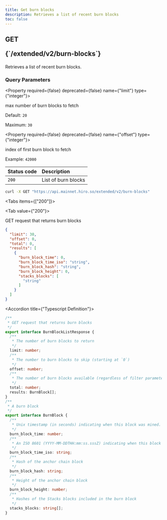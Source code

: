 ```yaml
---
title: Get burn blocks
description: Retrieves a list of recent burn blocks
toc: false
---
```




<Root>

<API>

<div className='flex-1'>

<h2 className="not-prose mb-2 inline-flex items-center gap-3 font-mono">
  <div className="rounded-lg border px-1 py-0.5 text-xs font-medium border-green-400/50 bg-green-400/20 text-green-600 dark:text-green-400">
    GET
  </div>
  <p className="text-xs break-words overflow-hidden w-[95%]">{`/extended/v2/burn-blocks`}</p>
</h2>

Retrieves a list of recent burn blocks.

### Query Parameters

<Property required={false} deprecated={false} name={"limit"} type={"integer"}>

max number of burn blocks to fetch

<span>Default:  `20`</span>

<span>Maximum:  `30`</span>

</Property>

<Property required={false} deprecated={false} name={"offset"} type={"integer"}>

index of first burn block to fetch

<span>Example:  `42000`</span>

</Property>

| Status code | Description |
| :----------- | :----------- |
| `200` | List of burn blocks |

</div>

<APIExample>

```bash title="curl"
curl -X GET "https://api.mainnet.hiro.so/extended/v2/burn-blocks"
```

<Tabs items={["200"]}>

<Tab value={"200"}>

GET request that returns burn blocks

```json title="Example Response"
{
  "limit": 30,
  "offset": 0,
  "total": 0,
  "results": [
    {
      "burn_block_time": 0,
      "burn_block_time_iso": "string",
      "burn_block_hash": "string",
      "burn_block_height": 0,
      "stacks_blocks": [
        "string"
      ]
    }
  ]
}
```

<Accordions>

<Accordion title={"Typescript Definition"}>

```ts
/**
 * GET request that returns burn blocks
 */
export interface BurnBlockListResponse {
  /**
   * The number of burn blocks to return
   */
  limit: number;
  /**
   * The number to burn blocks to skip (starting at `0`)
   */
  offset: number;
  /**
   * The number of burn blocks available (regardless of filter parameters)
   */
  total: number;
  results: BurnBlock[];
}
/**
 * A burn block
 */
export interface BurnBlock {
  /**
   * Unix timestamp (in seconds) indicating when this block was mined.
   */
  burn_block_time: number;
  /**
   * An ISO 8601 (YYYY-MM-DDTHH:mm:ss.sssZ) indicating when this block was mined.
   */
  burn_block_time_iso: string;
  /**
   * Hash of the anchor chain block
   */
  burn_block_hash: string;
  /**
   * Height of the anchor chain block
   */
  burn_block_height: number;
  /**
   * Hashes of the Stacks blocks included in the burn block
   */
  stacks_blocks: string[];
}

```

</Accordion>

</Accordions>

</Tab>

</Tabs>

</APIExample>

</API>

</Root>